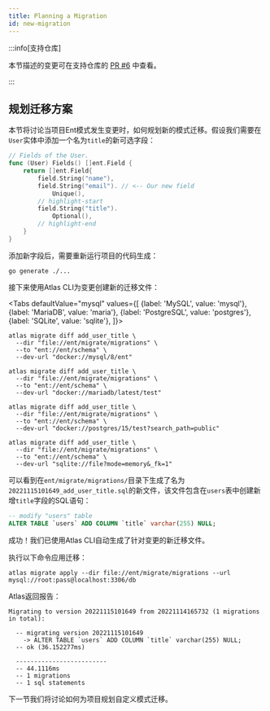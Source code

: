 ```yaml
---
title: Planning a Migration
id: new-migration
---
```



:::info[支持仓库]

本节描述的变更可在支持仓库的
[PR #6](https://github.com/rotemtam/ent-versioned-migrations-demo/pull/6/files)
中查看。

:::

## 规划迁移方案

本节将讨论当项目Ent模式发生变更时，如何规划新的模式迁移。假设我们需要在`User`实体中添加一个名为`title`的新可选字段：

```go title=ent/schema/user.go
// Fields of the User.
func (User) Fields() []ent.Field {
	return []ent.Field{
		field.String("name"),
		field.String("email"). // <-- Our new field
            Unique(),
        // highlight-start
		field.String("title").
            Optional(),
        // highlight-end
	}
}
```

添加新字段后，需要重新运行项目的代码生成：

```shell
go generate ./...
```

接下来使用Atlas CLI为变更创建新的迁移文件：

<Tabs
defaultValue="mysql"
values={[
{label: 'MySQL', value: 'mysql'},
{label: 'MariaDB', value: 'maria'},
{label: 'PostgreSQL', value: 'postgres'},
{label: 'SQLite', value: 'sqlite'},
]}>
<TabItem value="mysql">

```shell
atlas migrate diff add_user_title \
  --dir "file://ent/migrate/migrations" \
  --to "ent://ent/schema" \
  --dev-url "docker://mysql/8/ent"
```

</TabItem>
<TabItem value="maria">

```shell
atlas migrate diff add_user_title \
  --dir "file://ent/migrate/migrations" \
  --to "ent://ent/schema" \
  --dev-url "docker://mariadb/latest/test"
```

</TabItem>
<TabItem value="postgres">

```shell
atlas migrate diff add_user_title \
  --dir "file://ent/migrate/migrations" \
  --to "ent://ent/schema" \
  --dev-url "docker://postgres/15/test?search_path=public"
```

</TabItem>
<TabItem value="sqlite">

```shell
atlas migrate diff add_user_title \
  --dir "file://ent/migrate/migrations" \
  --to "ent://ent/schema" \
  --dev-url "sqlite://file?mode=memory&_fk=1"
```

</TabItem>
</Tabs>

可以看到在`ent/migrate/migrations/`目录下生成了名为`20221115101649_add_user_title.sql`的新文件，该文件包含在`users`表中创建新增`title`字段的SQL语句：

```sql title=ent/migrate/migrations/20221115101649_add_user_title.sql
-- modify "users" table
ALTER TABLE `users` ADD COLUMN `title` varchar(255) NULL;
```

成功！我们已使用Atlas CLI自动生成了针对变更的新迁移文件。

执行以下命令应用迁移：

```shell
atlas migrate apply --dir file://ent/migrate/migrations --url mysql://root:pass@localhost:3306/db
```

Atlas返回报告：

```shell
Migrating to version 20221115101649 from 20221114165732 (1 migrations in total):

  -- migrating version 20221115101649
    -> ALTER TABLE `users` ADD COLUMN `title` varchar(255) NULL;
  -- ok (36.152277ms)

  -------------------------
  -- 44.1116ms
  -- 1 migrations
  -- 1 sql statements
```

下一节我们将讨论如何为项目规划自定义模式迁移。